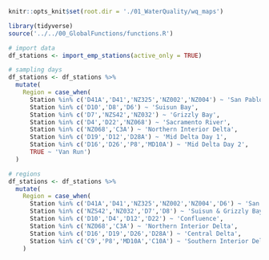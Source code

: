 ```r
knitr::opts_knit$set(root.dir = './01_WaterQuality/wq_maps')

library(tidyverse)
source('../../00_GlobalFunctions/functions.R')

# import data
df_stations <- import_emp_stations(active_only = TRUE)
```

```r
# sampling days
df_stations <- df_stations %>%
  mutate(
    Region = case_when(
      Station %in% c('D41A','D41','NZ325','NZ002','NZ004') ~ 'San Pablo Bay',
      Station %in% c('D10','D8','D6') ~ 'Suisun Bay',
      Station %in% c('D7','NZS42','NZ032') ~ 'Grizzly Bay',
      Station %in% c('D4','D22','NZ068') ~ 'Sacramento River',
      Station %in% c('NZ068','C3A') ~ 'Northern Interior Delta',
      Station %in% c('D19','D12','D28A') ~ 'Mid Delta Day 1',
      Station %in% c('D16','D26','P8','MD10A') ~ 'Mid Delta Day 2',
      TRUE ~ 'Van Run')
  )


```

```r
# regions
df_stations <- df_stations %>%
  mutate(
    Region = case_when(
      Station %in% c('D41A','D41','NZ325','NZ002','NZ004','D6') ~ 'San Pablo Bay',
      Station %in% c('NZS42','NZ032','D7','D8') ~ 'Suisun & Grizzly Bays',
      Station %in% c('D10','D4','D12','D22') ~ 'Confluence',
      Station %in% c('NZ068','C3A') ~ 'Northern Interior Delta',
      Station %in% c('D16','D19','D26','D28A') ~ 'Central Delta',
      Station %in% c('C9','P8','MD10A','C10A') ~ 'Southern Interior Delta')
    )
```

